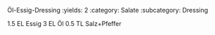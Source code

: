 Öl-Essig-Dressing
:yields: 2
:category: Salate
:subcategory: Dressing

1.5 EL Essig
3 EL Öl
0.5 TL Salz+Pfeffer

